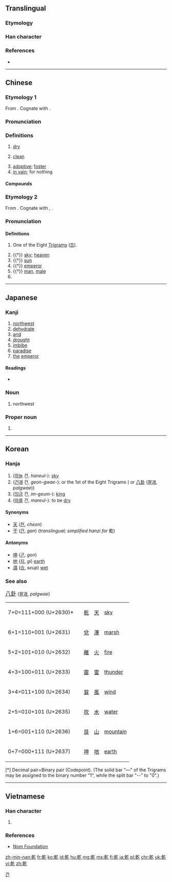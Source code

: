 {{also|亁|干}}
==Translingual==

===Etymology===
{{Han compound|倝|乙|c1=p|c2=s|ls=psc}}

===Han character===
{{Han char|rn=5|rad=乙|as=10|sn=11|four=48417|canj=JJON|ids=⿰𠦝乞}}

===References===
* {{Han ref|kx=0084.250|dkj=00204|dj=0172.010|hdz=10056.100|uh=4E7E|ud=20094|bh=B0AE|bd=45230}}

----

==Chinese==

===Etymology 1===
{{zh-forms|s=干}}

From {{etyl|sit-pro|zh}} {{m|sit-pro|*kan||dry, dry up}}. Cognate with {{etyl|my|-}} {{m|my|ခန်း||to dry up, to evaporate}}.

===Pronunciation===
{{zh-pron
|m=gān
|c=gon1
|h=pfs=kôn
|mn=kan/koaⁿ
|mn_note=kan - literary; koaⁿ - vernacular
|w=1koe
|mc=1
|oc=1,1
|cat=a,adv
}}

===Definitions===
{{zh-hanzi}}

# [[dry]]
#: {{zh-usex|我 喉嚨 很 '''乾'''。|My throat feels '''dry'''.}}
# [[clean]]
#: {{zh-l|乾淨|clean}}
# [[adoptive]]; [[foster]]
# [[in vain]]; for nothing

====Compounds====
{{der3
| {{zh-l|豆乾|dòugān|dried tofu}}
| {{zh-l|乾巴|insipid}}
| {{zh-l|乾巴巴|insipid}}
| {{zh-l|乾板|dry plate}}
| {{zh-l|乾杯|cheers}}
| {{zh-l|乾貝|dried scallop}}
| {{zh-l|乾癟|dry and shrivelled}}
| {{zh-l|乾冰|dry ice}}
| {{zh-l|乾菜|dried vegetable}}
| {{zh-l|乾草|hay}}
| {{zh-l|乾柴烈火|blazing fire and dry wood}}
| {{zh-l|乾脆|clear-cut}}
| {{zh-l|乾急|anxious but unable to do anything}}
| {{zh-l|乾打雷，不下雨|thunder but no rain}}
| {{zh-l|乾瞪眼|look on in despair}}
| {{zh-l|乾電池|dry cell}}
| {{zh-l|乾爹|godfather}}
| {{zh-l|乾兒子|godson}}
| {{zh-l|乾飯|cooked rice}}
| {{zh-l|乾肥|dried manure}}
| {{zh-l|乾粉|dried vermicelli}}
| {{zh-l|乾股|stock dividend}}
| {{zh-l|乾果|dry fruit}}
| {{zh-l|乾咳|dry cough}}
| {{zh-l|乾寒|dry and cold}}
| {{zh-l|乾旱|drought}}
| {{zh-l|乾號}}, {{zh-l|乾嚎|pretending to howl}}
| {{zh-l|乾涸|dry up}}
| {{zh-l|乾花|dried flower}}
| {{zh-l|乾灰|lime}}
| {{zh-l|乾貨|dried fruits and nuts}}
| {{zh-l|乾季|dry season}}
| {{zh-l|乾結|dry and hard}}
| {{zh-l|乾淨|clean}}
| {{zh-l|乾淨利落|as neat as pin}}
| {{zh-l|乾渴|thirsty}}
| {{zh-l|乾枯|dried-up}}
| {{zh-l|乾哭|cry without tears}}
| {{zh-l|乾酪|cheese}}
| {{zh-l|乾冷|dry and cold}}
| {{zh-l|乾禮}}, {{zh-l|乾禮兒|monetary gift}}
| {{zh-l|乾糧|food prepared for journey}}
| {{zh-l|乾裂|seasoning crack}}
| {{zh-l|乾餾|dry distillation}}
| {{zh-l|乾媽|godmother}}
| {{zh-l|乾妹子|godsister}}
| {{zh-l|乾娘|godmother}}
| {{zh-l|乾女兒|goddaughter}}
| {{zh-l|乾嘔|to retch}}
| {{zh-l|乾親|nominal kinship}}
| {{zh-l|乾親家}}
| {{zh-l|乾澀|dry and coarse}}
| {{zh-l|乾屍|mummy}}
| {{zh-l|乾瘦|skinny}}
| {{zh-l|乾爽|dry and crisp}}
| {{zh-l|乾絲|dried bean curd}}
| {{zh-l|乾鬆|dry and loose}}
| {{zh-l|乾嗽|dry cough}}
| {{zh-l|乾洗|dry cleaning}}
| {{zh-l|乾笑|hollow laugh}}
| {{zh-l|乾薪|salary drawn for a sinecure}}
| {{zh-l|乾性油|dry oil}}
| {{zh-l|乾血漿|dry plasma}}
| {{zh-l|乾咽|to swallow dry food}}
| {{zh-l|乾燥|dry}}
| {{zh-l|乾燥劑|desiccant}}
| {{zh-l|乾燥箱|desiccator}}
| {{zh-l|乾着急|anxious but unable to do anything}}
| {{zh-l|乾皺|kraurosis}}
}}

===Etymology 2===
{{zh-forms}}

From {{etyl|sit-pro|zh}} {{m|sit-pro|*m-ka-n||heaven, sky, sun}}. Cognate with {{etyl|bo|-}} {{m|bo|མཁའ}}, {{m|bo|ནམ་མཁའ||sky, heaven}}.

===Pronunciation===
{{zh-pron
|m=qián
|ma=y
|c=kin4
|mn=khiân
|h=pfs=khièn
|mc=2
|oc=2,2
|cat=n,pn
}}

====Definitions====
{{zh-hanzi}}

# One of the Eight [[trigram|Trigrams]] ([[☰]]).
#: {{zh-l|*乾道|ways of heaven; natural law}}
# {{†}} [[sky]]; [[heaven]]
# {{†}} [[sun]]
# {{†}} [[emperor]]
# {{†}} [[man]], [[male]]
# {{surname|lang=zh}}

----

==Japanese==

===Kanji===
{{ja-kanji|grade=c|rs=乙10}}

# [[northwest]]
# [[dehydrate]]
# [[arid]]
# [[drought]]
# [[imbibe]]
# [[paradise]]
# [[the]] [[emperor]]

====Readings====
* {{ja-readings|goon=[[かん]] (kan), [[げん]] (gen)|kanon=[[かん]] (kan), [[けん]] (ken)|kun=[[かわく]] (kawaku), [[かわかす]] (kawakasu), [[いぬい]] (inui)}}

===Noun===
{{ja-noun|いぬい|hhira=いぬゐ}}

# {{context|obsolete|lang=ja|sort=いぬい}} northwest

===Proper noun===
{{ja-pos|いぬい|proper|hhira=いぬゐ}}

# {{surname|lang=ja|sort=いぬい}}

----

==Korean==

===Hanja===
{{ko-hanja|hangeul=[[건]], [[간]]|rv=geon, gan|mr=kŏn, kan}}

# ([[하늘]] 건, ''haneul-''): [[sky]]
# ([[건괘]] 건, ''geon-gwae-''): {{lang|und|sc=Latinx|☷}} or the 1st of the Eight Trigrams ({{lang|und|sc=Latinx|☰☱☲☳☴☵☶☷}} or [[w:Ba gua (concept)|八卦]] ([[팔괘]], ''palgwae'')) 
# ([[임금]] 건, ''im-geum-''): [[king]]
# ([[마르다|마를]] 건, ''mareul-''): to be [[dry]] 

====Synonyms====
* [[天]] ([[천]], ''cheon'')
* [[干]] ([[간]], ''gan'') (''translingual; simplified hanzi for'' 乾)

====Antonyms====
* [[坤]] ([[곤]], ''gon'') 
* [[地]] ([[지]], ''gi'') [[earth]]
* [[濕]] ([[습]], ''seup'') [[wet]]

===See also===
<big> [[w:Ba gua (concept)|八卦]] </big> ([[팔괘]], ''palgwae'')
<ul>
{| class=wikitable
|- 
| 7+0=111+000 (U+2630)*
|  {{lang|und|sc=Latinx|☰}}   
|  [[乾]]
|  [[天]]
|  [[sky]]
|- 
| 6+1=110+001 (U+2631)
|  {{lang|und|sc=Latinx|☱}}
|  [[兌]]
|  [[澤]]
|  [[marsh]]
|- 
| 5+2=101+010 (U+2632)
| {{lang|und|sc=Latinx|☲}}
| [[離]]
| [[火]]
| [[fire]]
|- 
| 4+3=100+011 (U+2633)
| {{lang|und|sc=Latinx|☳}}
| [[震]]
| [[雷]]
| [[thunder]]
|- 
| 3+4=011+100 (U+2634)
| {{lang|und|sc=Latinx|☴}}
| [[巽]]
| [[風]]
| [[wind]]
|- 
| 2+5=010+101 (U+2635)
| {{lang|und|sc=Latinx|☵}}
| [[坎]]
| [[水]]
| [[water]]
|- 
| 1+6=001+110 (U+2636)
| {{lang|und|sc=Latinx|☶}}
| [[艮]]
| [[山]]
| [[mountain]]
|- 
| 0+7=000+111 (U+2637)
| {{lang|und|sc=Latinx|☷}}
| [[坤]]
| [[地]]
| [[earth]] 
|}
[*] Decimal pair=Binary pair (Codepoint). (The solid bar "—" of the Trigrams may be assigned to the binary number "1", while the split bar "--" to "0".)
</ul>

[[Category:Hanja readings|건]]

----

==Vietnamese==

===Han character===
{{vi-hantu|[[kiền]], [[cạn]], [[can]], [[càn]], [[khan]], [[gàn]], [[phạm]]|rs=乙10}}

# {{defn|lang=vi|sort=乙10}}

===References===
*[http://nomfoundation.org/common/nom_details.php?codepoint=4e7e Nom Foundation]

[[zh-min-nan:乾]]
[[fr:乾]]
[[ko:乾]]
[[id:乾]]
[[hu:乾]]
[[mg:乾]]
[[ms:乾]]
[[fj:乾]]
[[ja:乾]]
[[pl:乾]]
[[chr:乾]]
[[uk:乾]]
[[vi:乾]]
[[zh:乾]]